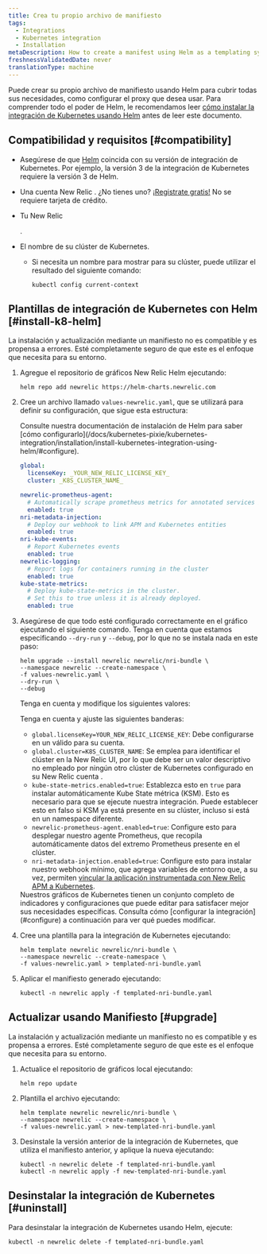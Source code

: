 ```yaml
---
title: Crea tu propio archivo de manifiesto
tags:
  - Integrations
  - Kubernetes integration
  - Installation
metaDescription: How to create a manifest using Helm as a templating system
freshnessValidatedDate: never
translationType: machine
---
```


Puede crear su propio archivo de manifiesto usando Helm para cubrir todas sus necesidades, como configurar el proxy que desea usar. Para comprender todo el poder de Helm, le recomendamos leer [cómo instalar la integración de Kubernetes usando Helm](/docs/kubernetes-pixie/kubernetes-integration/installation/install-kubernetes-integration-using-helm) antes de leer este documento.

## Compatibilidad y requisitos [#compatibility]

* Asegúrese de que [Helm](https://github.com/helm/helm#install) coincida con su versión de integración de Kubernetes. Por ejemplo, la versión 3 de la integración de Kubernetes requiere la versión 3 de Helm.

* Una cuenta New Relic . ¿No tienes uno? [¡Registrate gratis!](https://newrelic.com/signup) No se requiere tarjeta de crédito.

* Tu New Relic

  <InlinePopover type="licenseKey"/>

  .

* El nombre de su clúster de Kubernetes.

  * Si necesita un nombre para mostrar para su clúster, puede utilizar el resultado del siguiente comando:

    ```shell
    kubectl config current-context
    ```

## Plantillas de integración de Kubernetes con Helm [#install-k8-helm]

<Callout variant="important">
  La instalación y actualización mediante un manifiesto no es compatible y es propensa a errores. Esté completamente seguro de que este es el enfoque que necesita para su entorno.
</Callout>

1. Agregue el repositorio de gráficos New Relic Helm ejecutando:

   ```shell
   helm repo add newrelic https://helm-charts.newrelic.com
   ```

2. Cree un archivo llamado `values-newrelic.yaml`, que se utilizará para definir su configuración, que sigue esta estructura:

   <Callout variant="important">
     Consulte nuestra documentación de instalación de Helm para saber [cómo configurarlo](/docs/kubernetes-pixie/kubernetes-integration/installation/install-kubernetes-integration-using-helm/#configure).
   </Callout>

   ```yaml
   global:
     licenseKey: _YOUR_NEW_RELIC_LICENSE_KEY_
     cluster: _K8S_CLUSTER_NAME_

   newrelic-prometheus-agent:
     # Automatically scrape prometheus metrics for annotated services in the cluster
     enabled: true
   nri-metadata-injection:
     # Deploy our webhook to link APM and Kubernetes entities
     enabled: true
   nri-kube-events:
     # Report Kubernetes events
     enabled: true
   newrelic-logging:
     # Report logs for containers running in the cluster
     enabled: true
   kube-state-metrics:
     # Deploy kube-state-metrics in the cluster.
     # Set this to true unless it is already deployed.
     enabled: true
   ```

3. Asegúrese de que todo esté configurado correctamente en el gráfico ejecutando el siguiente comando. Tenga en cuenta que estamos especificando `--dry-run` y `--debug`, por lo que no se instala nada en este paso:

   ```shell
   helm upgrade --install newrelic newrelic/nri-bundle \
   --namespace newrelic --create-namespace \
   -f values-newrelic.yaml \
   --dry-run \
   --debug
   ```

   Tenga en cuenta y modifique los siguientes valores:

   Tenga en cuenta y ajuste las siguientes banderas:

   * `global.licenseKey=YOUR_NEW_RELIC_LICENSE_KEY`: Debe configurarse en un <InlinePopover type="licenseKey"/>válido para su cuenta.
   * `global.cluster=K8S_CLUSTER_NAME`: Se emplea para identificar el clúster en la New Relic UI, por lo que debe ser un valor descriptivo no empleado por ningún otro clúster de Kubernetes configurado en su New Relic cuenta .
   * `kube-state-metrics.enabled=true`: Establezca esto en `true` para instalar automáticamente Kube State métrica (KSM). Esto es necesario para que se ejecute nuestra integración. Puede establecer esto en falso si KSM ya está presente en su clúster, incluso si está en un namespace diferente.
   * `newrelic-prometheus-agent.enabled=true`: Configure esto para desplegar nuestro agente Prometheus, que recopila automáticamente datos del extremo Prometheus presente en el clúster.
   * `nri-metadata-injection.enabled=true`: Configure esto para instalar nuestro webhook mínimo, que agrega variables de entorno que, a su vez, permiten [vincular la aplicación instrumentada con New Relic APM a Kubernetes](/docs/kubernetes-pixie/kubernetes-integration/link-your-applications/link-your-applications-kubernetes).

   <Callout variant="tip">
     Nuestros gráficos de Kubernetes tienen un conjunto completo de indicadores y configuraciones que puede editar para satisfacer mejor sus necesidades específicas. Consulta cómo [configurar la integración](#configure) a continuación para ver qué puedes modificar.
   </Callout>

4. Cree una plantilla para la integración de Kubernetes ejecutando:

   ```shell
   helm template newrelic newrelic/nri-bundle \
   --namespace newrelic --create-namespace \
   -f values-newrelic.yaml > templated-nri-bundle.yaml
   ```

5. Aplicar el manifiesto generado ejecutando:

   ```shell
   kubectl -n newrelic apply -f templated-nri-bundle.yaml
   ```

## Actualizar usando Manifiesto [#upgrade]

<Callout variant="important">
  La instalación y actualización mediante un manifiesto no es compatible y es propensa a errores. Esté completamente seguro de que este es el enfoque que necesita para su entorno.
</Callout>

1. Actualice el repositorio de gráficos local ejecutando:

   ```shell
   helm repo update
   ```

2. Plantilla el archivo ejecutando:

   ```shell
   helm template newrelic newrelic/nri-bundle \
   --namespace newrelic --create-namespace \
   -f values-newrelic.yaml > new-templated-nri-bundle.yaml
   ```

3. Desinstale la versión anterior de la integración de Kubernetes, que utiliza el manifiesto anterior, y aplique la nueva ejecutando:

   ```shell
   kubectl -n newrelic delete -f templated-nri-bundle.yaml
   kubectl -n newrelic apply -f new-templated-nri-bundle.yaml
   ```

## Desinstalar la integración de Kubernetes [#uninstall]

Para desinstalar la integración de Kubernetes usando Helm, ejecute:

```shell
kubectl -n newrelic delete -f templated-nri-bundle.yaml
```